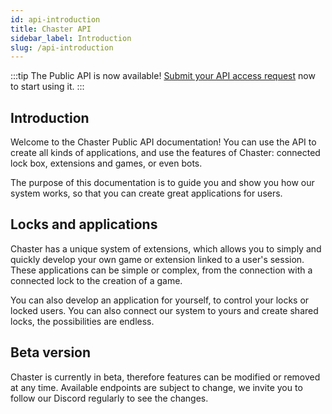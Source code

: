 ```yaml
---
id: api-introduction
title: Chaster API
sidebar_label: Introduction
slug: /api-introduction
---
```


:::tip
The Public API is now available! [Submit your API access request](https://forms.gle/U1tdM8U3w8Wdeqrz5) now to start using it.
:::

<!-- :::caution
The API is not yet available and the documentation is incomplete. [Submit your API access request](https://forms.gle/U1tdM8U3w8Wdeqrz5) now to be notified of its release.
::: -->

## Introduction

Welcome to the Chaster Public API documentation! You can use the API to create all kinds of applications, and use the features of Chaster: connected lock box, extensions and games, or even bots.

The purpose of this documentation is to guide you and show you how our system works, so that you can create great applications for users.

## Locks and applications

Chaster has a unique system of extensions, which allows you to simply and quickly develop your own game or extension linked to a user's session. These applications can be simple or complex, from the connection with a connected lock to the creation of a game.

You can also develop an application for yourself, to control your locks or locked users. You can also connect our system to yours and create shared locks, the possibilities are endless.

## Beta version

Chaster is currently in beta, therefore features can be modified or removed at any time. Available endpoints are subject to change, we invite you to follow our Discord regularly to see the changes.


